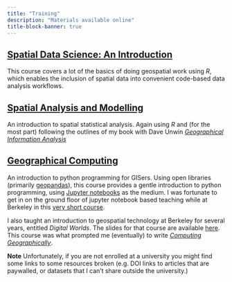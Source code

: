 ```yaml
---
title: "Training"
description: "Materials available online"
title-block-banner: true
---
```


## [Spatial Data Science: An Introduction](https://dosull.github.io/Spatial-Data-Science/)
This course covers a lot of the basics of doing geospatial work using _R_, which enables the inclusion of spatial data into convenient code-based data analysis workflows.

## [Spatial Analysis and Modelling](https://github.com/DOSull/Spatial-Analysis-and-Modelling)
An introduction to spatial statistical analysis. Again using _R_ and (for the most part) following the outlines of my book with Dave Unwin [_Geographical Information Analysis_](books.html#geographic-information-analysis)

## [Geographical Computing](https://github.com/DOSull/Geographical-Computing)
An introduction to python programming for GISers. Using open libraries (primarily [geopandas](https://geopandas.org)), this course provides a gentle introduction to python programming, using [Jupyter notebooks](https://jupyter.org) as the medium. I was fortunate to get in on the ground floor of jupyter notebook based teaching while at Berkeley in this [very short course](https://github.com/DOSull/Geog-88-labs).

I also taught an introduction to geospatial technology at Berkeley for several years, entitled _Digital Worlds_. The slides for that course are available [here](https://southosullivan.com/geog80). This course was what prompted me (eventually) to write [_Computing Geographically_](books.html#computing-geographically).

**Note** Unfortunately, if you are not enrolled at a university you might find some links to some resources broken (e.g. DOI links to articles that are paywalled, or datasets that I can't share outside the university.)

